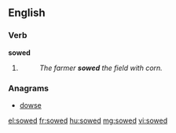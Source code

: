 ==English==

===Verb===
'''sowed'''

# {{past of|sow}}
#: ''The farmer '''sowed''' the field with corn.''

===Anagrams===
* [[dowse#English|dowse]]

[[el:sowed]]
[[fr:sowed]]
[[hu:sowed]]
[[mg:sowed]]
[[vi:sowed]]